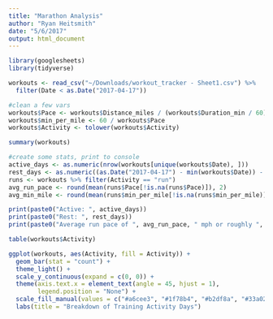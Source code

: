```yaml
---
title: "Marathon Analysis"
author: "Ryan Heitsmith"
date: "5/6/2017"
output: html_document
---
```

```r
library(googlesheets)
library(tidyverse)
```
```r
workouts <- read_csv("~/Downloads/workout_tracker - Sheet1.csv") %>%
  filter(Date < as.Date("2017-04-17"))

#clean a few vars
workouts$Pace <- workouts$Distance_miles / (workouts$Duration_min / 60)
workouts$min_per_mile <- 60 / workouts$Pace
workouts$Activity <- tolower(workouts$Activity)
```

```r
summary(workouts)
```

```r
#create some stats, print to console
active_days <- as.numeric(nrow(workouts[unique(workouts$Date), ]))
rest_days <- as.numeric((as.Date("2017-04-17") - min(workouts$Date)) - 97)
runs <- workouts %>% filter(Activity == "run") 
avg_run_pace <- round(mean(runs$Pace[!is.na(runs$Pace)]), 2)
avg_min_mile <- round(mean(runs$min_per_mile[!is.na(runs$min_per_mile)]), 0)

print(paste0("Active: ", active_days))
print(paste0("Rest: ", rest_days))
print(paste0("Average run pace of ", avg_run_pace, " mph or roughly ", avg_min_mile, " minutes pre mile."))
```

```r
table(workouts$Activity)
```

```r
ggplot(workouts, aes(Activity, fill = Activity)) +
  geom_bar(stat = "count") +
  theme_light() +
  scale_y_continuous(expand = c(0, 0)) +
  theme(axis.text.x = element_text(angle = 45, hjust = 1),
        legend.position = "None") +
  scale_fill_manual(values = c("#a6cee3", "#1f78b4", "#b2df8a", "#33a02c", "#fb9a99", "#e31a1c", "#fdbf6f", "#ff7f00", "#cab2d6", "#6a3d9a", "#ffff99")) +
  labs(title = "Breakdown of Training Activity Days")
```
